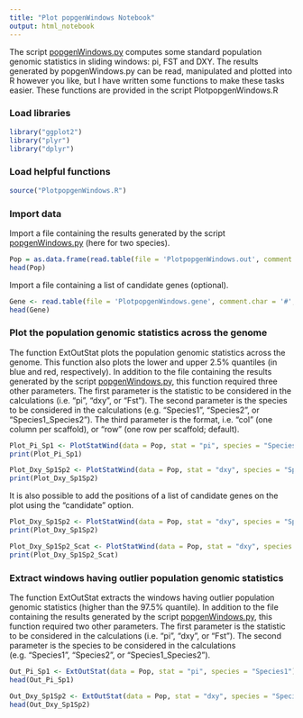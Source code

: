 ---
title: "Plot popgenWindows Notebook"
output: html_notebook
---
The script [popgenWindows.py](https://github.com/simonhmartin/genomics_general) computes some standard population genomic statistics in sliding windows: pi, FST and DXY. The results generated by popgenWindows.py can be read, manipulated and plotted into R however you like, but I have written some functions to make these tasks easier. These functions are provided in the script PlotpopgenWindows.R

### Load libraries
```{r}
library("ggplot2")
library("plyr")
library("dplyr")
```

### Load helpful functions
```{r}
source("PlotpopgenWindows.R")
```

### Import data
Import a file containing the results generated by the script [popgenWindows.py](https://github.com/simonhmartin/genomics_general) (here for two species).
```{r}
Pop = as.data.frame(read.table(file = 'PlotpopgenWindows.out', comment.char = '#', fill = T, sep = ",", header = T))
head(Pop)
```
Import a file containing a list of candidate genes (optional).
```{r}
Gene <- read.table(file = 'PlotpopgenWindows.gene', comment.char = '#', fill = T, sep = "\t", header = T)
head(Gene)
```

### Plot the population genomic statistics across the genome
The function ExtOutStat plots the population genomic statistics across the genome. This function also plots the lower and upper 2.5% quantiles (in blue and red, respectively). In addition to the file containing the results generated by the script [popgenWindows.py](https://github.com/simonhmartin/genomics_general), this function required three other parameters. The first parameter is the statistic to be considered in the calculations (i.e. "pi", "dxy", or "Fst"). The second parameter is the species to be considered in the calculations (e.g. "Species1", "Species2", or "Species1_Species2"). The third parameter is the format, i.e. "col" (one column per scaffold), or "row" (one row per scaffold; default).
```{r}
Plot_Pi_Sp1 <- PlotStatWind(data = Pop, stat = "pi", species = "Species2", format = "col")
print(Plot_Pi_Sp1)
```

```{r}
Plot_Dxy_Sp1Sp2 <- PlotStatWind(data = Pop, stat = "dxy", species = "Species1_Species2", format = "row")
print(Plot_Dxy_Sp1Sp2)
```
It is also possible to add the positions of a list of candidate genes on the plot using the "candidate" option.
```{r}
Plot_Dxy_Sp1Sp2 <- PlotStatWind(data = Pop, stat = "dxy", species = "Species1_Species2", format = "row", candidate = Gene)
print(Plot_Dxy_Sp1Sp2)
```
```{r}
Plot_Dxy_Sp1Sp2_Scat <- PlotStatWind(data = Pop, stat = "dxy", species = "Species1_Species2", format = "col", plot = "scatterplot", candidate = Gene)
print(Plot_Dxy_Sp1Sp2_Scat)
```

### Extract windows having outlier population genomic statistics
The function ExtOutStat extracts the windows having outlier population genomic statistics (higher than the 97.5% quantile). In addition to the file containing the results generated by the script [popgenWindows.py](https://github.com/simonhmartin/genomics_general), this function required two other parameters. The first parameter is the statistic to be considered in the calculations (i.e. "pi", "dxy", or "Fst"). The second parameter is the species to be considered in the calculations (e.g. "Species1", "Species2", or "Species1_Species2").
```{r}
Out_Pi_Sp1 <- ExtOutStat(data = Pop, stat = "pi", species = "Species1")
head(Out_Pi_Sp1)
```
```{r}
Out_Dxy_Sp1Sp2 <- ExtOutStat(data = Pop, stat = "dxy", species = "Species1_Species2")
head(Out_Dxy_Sp1Sp2)
```
